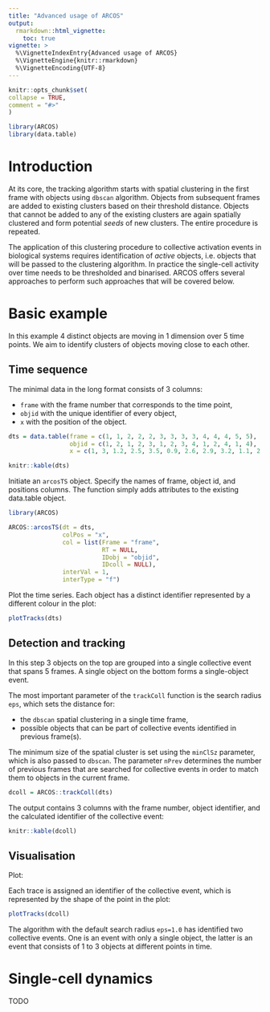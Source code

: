 ```yaml
---
title: "Advanced usage of ARCOS"
output: 
  rmarkdown::html_vignette:
    toc: true 
vignette: >
  %\VignetteIndexEntry{Advanced usage of ARCOS}
  %\VignetteEngine{knitr::rmarkdown}
  %\VignetteEncoding{UTF-8}
---
```

  
```r
knitr::opts_chunk$set(
collapse = TRUE,
comment = "#>"
)
```

```r
library(ARCOS)
library(data.table)
```

# Introduction

At its core, the tracking algorithm starts with spatial clustering in the first frame with objects using `dbscan` algorithm. Objects from subsequent frames are added to existing clusters based on their threshold distance. Objects that cannot be added to any of the existing clusters are again spatially clustered and form potential *seeds* of new clusters. The entire procedure is repeated. 

The application of this clustering procedure to collective activation events in biological systems requires identification of *active* objects, i.e. objects that will be passed to the clustering algorithm. In practice the single-cell activity over time needs to be thresholded and binarised. ARCOS offers several approaches to perform such approaches that will be covered below.

# Basic example

In this example 4 distinct objects are moving in 1 dimension over 5 time points. We aim to identify clusters of objects moving close to each other.

## Time sequence

The minimal data in the long format consists of 3 columns:

- `frame` with the frame number that corresponds to the time point,
- `objid` with the unique identifier of every object,
- `x` with the position of the object.


```r
dts = data.table(frame = c(1, 1, 2, 2, 2, 3, 3, 3, 3, 4, 4, 4, 5, 5),
                 objid = c(1, 2, 1, 2, 3, 1, 2, 3, 4, 1, 2, 4, 1, 4),
                 x = c(1, 3, 1.2, 2.5, 3.5, 0.9, 2.6, 2.9, 3.2, 1.1, 2.8, 3.1, 1, 3))

knitr::kable(dts)
```

Initiate an `arcosTS` object. Specify the names of frame, object id, and positions columns. The function simply adds attributes to the existing data.table object.

```r
library(ARCOS)

ARCOS::arcosTS(dt = dts, 
               colPos = "x", 
               col = list(Frame = "frame", 
                          RT = NULL, 
                          IDobj = "objid", 
                          IDcoll = NULL), 
               interVal = 1, 
               interType = "f")
```

Plot the time series. Each object has a distinct identifier represented by a different colour in the plot:

```r
plotTracks(dts)
```

## Detection and tracking

In this step 3 objects on the top are grouped into a single collective event that spans 5 frames. A single object on the bottom forms a  single-object event. 

The most important parameter of the `trackColl` function is the search radius `eps`, which sets the distance for:

- the `dbscan` spatial clustering in a single time frame,
- possible objects that can be part of collective events identified in previous frame(s).

The minimum size of the spatial cluster is set using the `minClSz` parameter, which is also passed to `dbscan`. The parameter `nPrev` determines the number of previous frames that are searched for collective events in order to match them to objects in the current frame.

```r
dcoll = ARCOS::trackColl(dts)
```

The output contains 3 columns with the frame number, object identifier, and the calculated identifier of the collective event:

```r
knitr::kable(dcoll)
```

## Visualisation

Plot:

Each trace is assigned an identifier of the collective event, which is represented by the shape of the point in the plot:

```r
plotTracks(dcoll)
```

The algorithm with the default search radius `eps=1.0` has identified two collective events. One is an event with only a single object, the latter is an event that consists of 1 to 3 objects at different points in time.

# Single-cell dynamics

TODO
